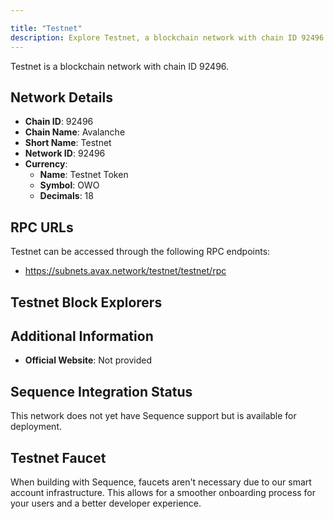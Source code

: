 ```yaml
---

title: "Testnet"
description: Explore Testnet, a blockchain network with chain ID 92496. Learn about its native currency, Testnet Token, and how to interact with the network.
---
```




Testnet is a blockchain network with chain ID 92496.

## Network Details

- **Chain ID**: 92496
- **Chain Name**: Avalanche
- **Short Name**: Testnet
- **Network ID**: 92496
- **Currency**: 
  - **Name**: Testnet Token
  - **Symbol**: OWO
  - **Decimals**: 18

## RPC URLs

Testnet can be accessed through the following RPC endpoints:

- https://subnets.avax.network/testnet/testnet/rpc

## Testnet Block Explorers



## Additional Information

- **Official Website**: Not provided

## Sequence Integration Status

This network does not yet have Sequence support but is available for deployment.

## Testnet Faucet

When building with Sequence, faucets aren't necessary due to our smart account infrastructure. This allows for a smoother onboarding process for your users and a better developer experience.
